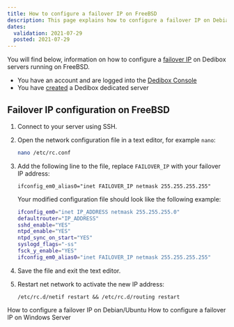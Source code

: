 ```yaml
---
title: How to configure a failover IP on FreeBSD
description: This page explains how to configure a failover IP on Debian or FreeBSD.
dates:
  validation: 2021-07-29
  posted: 2021-07-29
---
```


You will find below, information on how to configure a [failover IP](/dedibox-network/ip-failover/concepts/#failover-ips) on Dedibox servers running on FreeBSD.

<Message type="requirement">

  - You have an account and are logged into the [Dedibox Console](https://console.online.net)
  - You have [created](/dedibox/dedicated-servers/how-to/order-a-server) a Dedibox dedicated server

</Message>

## Failover IP configuration on FreeBSD

1. Connect to your server using SSH.

2. Open the network configuration file in a text editor, for example `nano`:

    ```sh 
    nano /etc/rc.conf 
    ```
3. Add the following line to the file, replace `FAILOVER_IP` with your failover IP address: 

    ```
    ifconfig_em0_alias0="inet FAILOVER_IP netmask 255.255.255.255"
    ```

    Your modified configuration file should look like the following example: 

    ```sh
    ifconfig_em0="inet IP_ADDRESS netmask 255.255.255.0" 
    defaultrouter="IP_ADDRESS" 
    sshd_enable="YES" 
    ntpd_enable="YES" 
    ntpd_sync_on_start="YES" 
    syslogd_flags="-ss" 
    fsck_y_enable="YES" 
    ifconfig_em0_alias0="inet FAILOVER_IP netmask 255.255.255.255"
    ```

4. Save the file and exit the text editor.

5. Restart net network to activate the new IP address: 

    ```
    /etc/rc.d/netif restart && /etc/rc.d/routing restart
    ```

<Navigation title="See Also">
  <PreviousButton to="/dedibox-network/ip-failover/how-to/configure-debian-ubuntu">How to configure a failover IP on Debian/Ubuntu</PreviousButton>
  <NextButton to="/dedibox-network/ip-failover/how-to/configure-windows">How to configure a failover IP on Windows Server</NextButton>
</Navigation>
